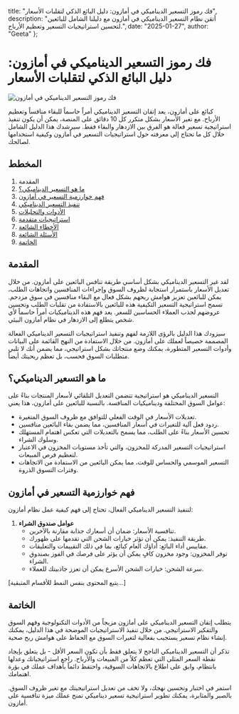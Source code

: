   title: "فك رموز التسعير الديناميكي في أمازون: دليل البائع الذكي لتقلبات الأسعار",
  description: "أتقن نظام التسعير الديناميكي في أمازون مع دليلنا الشامل للبائعين لتحسين استراتيجيات التسعير وتعظيم الأرباح.",
  date: "2025-01-27",
  author: "Geeta"
};

# فك رموز التسعير الديناميكي في أمازون: دليل البائع الذكي لتقلبات الأسعار

![فك رموز التسعير الديناميكي في أمازون](/images/blog/amazon-dynamic-pricing-decoded.jpeg)

كبائع على أمازون، يعد إتقان التسعير الديناميكي أمراً حاسماً للبقاء منافساً وتعظيم الأرباح. مع تغير الأسعار بشكل متكرر كل 10 دقائق على المنصة، يمكن أن يكون تنفيذ استراتيجية تسعير فعالة هو الفرق بين الازدهار والبقاء فقط. سيرشدك هذا الدليل الشامل خلال كل ما تحتاج إلى معرفته حول استراتيجيات التسعير في أمازون وكيفية استخدامها لصالحك.

## المخطط

1. المقدمة
2. [ما هو التسعير الديناميكي؟](#ما-هو-التسعير-الديناميكي)
3. [فهم خوارزمية التسعير في أمازون](#فهم-خوارزمية-التسعير-في-أمازون)
4. [تنفيذ التسعير الديناميكي](#تنفيذ-التسعير-الديناميكي)
5. [الأدوات والتحليلات](#الأدوات-والتحليلات)
6. [استراتيجيات متقدمة](#استراتيجيات-متقدمة)
7. [الأخطاء الشائعة](#الأخطاء-الشائعة)
8. [الأسئلة الشائعة](#الأسئلة-الشائعة)
9. [الخاتمة](#الخاتمة)

## المقدمة

لقد غير التسعير الديناميكي بشكل أساسي طريقة تنافس البائعين على أمازون. من خلال تعديل الأسعار باستمرار استجابة لظروف السوق وإجراءات المنافسين واتجاهات الطلب، يمكن للبائعين تعزيز هوامش ربحهم بشكل فعال مع البقاء منافسين في سوق مزدحم. تسمح استراتيجية التسعير التكيفية هذه للبائعين بالاستفادة من تقلبات الطلب وتحسين عروضهم لجذب العملاء الحساسين للسعر. يعد فهم هذه الديناميكيات أمراً حاسماً لأي شخص يتطلع إلى الازدهار في نظام أمازون البيئي.

سيزودك هذا الدليل بالرؤى اللازمة لفهم وتنفيذ استراتيجيات التسعير الديناميكي الفعالة المصممة خصيصاً لعملك على أمازون. من خلال الاستفادة من النهج القائمة على البيانات وأدوات التسعير المتطورة، يمكنك وضع منتجاتك بشكل استراتيجي، مما يضمن أنك لا تلبي متطلبات السوق فحسب، بل تعظم ربحيتك أيضاً.

## ما هو التسعير الديناميكي؟

التسعير الديناميكي هو استراتيجية تتضمن التعديل التلقائي لأسعار المنتجات بناءً على عوامل السوق المختلفة وديناميكيات المنافسة. بالنسبة للبائعين على أمازون، هذا يعني:
   - تعديلات الأسعار في الوقت الفعلي للتوافق مع ظروف السوق المتغيرة.
   - ردود فعل آلية للتغيرات في أسعار المنافسين، مما يضمن بقاء البائعين منافسين.
   - تحسين الأسعار بناءً على الطلب، مما يسمح بالتعديلات التي تعكس اهتمام المستهلك وسلوك الشراء.
   - استراتيجيات التسعير المدركة للمخزون، والتي تأخذ مستويات المخزون في الاعتبار لتعظيم فرص المبيعات.
   - التسعير الموسمي والحساس للوقت، مما يمكن البائعين من الاستفادة من الاتجاهات وفترات التسوق الذروة.

## فهم خوارزمية التسعير في أمازون

لتنفيذ التسعير الديناميكي الفعال، تحتاج إلى فهم كيفية عمل نظام أمازون:

1. **عوامل صندوق الشراء**
   - تنافسية الأسعار: ضمان أن أسعارك جذابة مقارنة بالآخرين.
   - طريقة التنفيذ: يمكن أن تؤثر خيارات الشحن التي تقدمها على ظهورك.
   - مقاييس أداء البائع: أداؤك العام كبائع، بما في ذلك التقييمات والتعليقات.
   - توفر المخزون: وجود مخزون كافٍ يمكن أن يؤثر على فرصك في الفوز بصندوق الشراء.
   - سرعة الشحن: خيارات الشحن الأسرع يمكن أن تعزز جاذبيتك للعملاء.

[يتبع المحتوى بنفس النمط للأقسام المتبقية...]

## الخاتمة

يتطلب إتقان التسعير الديناميكي على أمازون مزيجاً من الأدوات التكنولوجية وفهم السوق والتفكير الاستراتيجي. من خلال تنفيذ الاستراتيجيات الموضحة في هذا الدليل، يمكنك إنشاء نظام تسعير يستجيب بفعالية لتغيرات السوق مع الحفاظ على هوامش ربح صحية.

تذكر أن التسعير الديناميكي الناجح لا يتعلق فقط بأن تكون السعر الأقل - بل يتعلق بإيجاد نقطة السعر المثلى التي تعظم كلاً من المبيعات والأرباح. راجع استراتيجياتك وعدلها بانتظام، وابق على اطلاع بالاتجاهات السوقية، واحتفظ دائماً بأهداف عملك في بؤرة اهتمامك.

استمر في اختبار وتحسين نهجك، ولا تخف من تعديل استراتيجيتك مع تغير ظروف السوق. بالصبر والمثابرة، يمكنك تطوير استراتيجية تسعير ديناميكي تمنح عملك ميزة تنافسية على أمازون.
